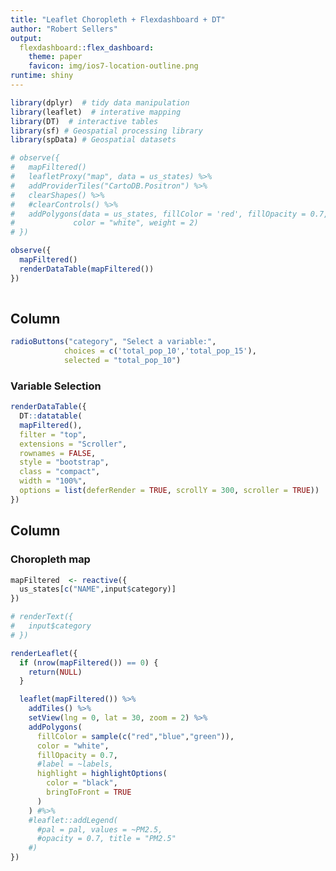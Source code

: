 ```yaml
---
title: "Leaflet Choropleth + Flexdashboard + DT"
author: "Robert Sellers"
output:
  flexdashboard::flex_dashboard:
    theme: paper
    favicon: img/ios7-location-outline.png
runtime: shiny
---
```


```r
library(dplyr)  # tidy data manipulation
library(leaflet)  # interative mapping
library(DT)  # interactive tables
library(sf) # Geospatial processing library
library(spData) # Geospatial datasets

# observe({
#   mapFiltered()
#   leafletProxy("map", data = us_states) %>%
#   addProviderTiles("CartoDB.Positron") %>% 
#   clearShapes() %>% 
#   #clearControls() %>% 
#   addPolygons(data = us_states, fillColor = 'red', fillOpacity = 0.7, 
#             color = "white", weight = 2) 
# })

observe({
  mapFiltered()
  renderDataTable(mapFiltered())
})
  
```

Column {data-width=400}
-------------------------------------
```r
radioButtons("category", "Select a variable:",
            choices = c('total_pop_10','total_pop_15'),
            selected = "total_pop_10")
```

### Variable Selection
    
```r
renderDataTable({
  DT::datatable(
  mapFiltered(),
  filter = "top",
  extensions = "Scroller",
  rownames = FALSE,
  style = "bootstrap",
  class = "compact",
  width = "100%",
  options = list(deferRender = TRUE, scrollY = 300, scroller = TRUE))
})
```


Column {data-width=600}
-------------------------------------
    
### Choropleth map
    
```r

mapFiltered  <- reactive({
  us_states[c("NAME",input$category)]
})

# renderText({
#   input$category
# })

renderLeaflet({
  if (nrow(mapFiltered()) == 0) {
    return(NULL)
  }

  leaflet(mapFiltered()) %>%
    addTiles() %>%
    setView(lng = 0, lat = 30, zoom = 2) %>%
    addPolygons(
      fillColor = sample(c("red","blue","green")),
      color = "white",
      fillOpacity = 0.7,
      #label = ~labels,
      highlight = highlightOptions(
        color = "black",
        bringToFront = TRUE
      )
    ) #%>%
    #leaflet::addLegend(
      #pal = pal, values = ~PM2.5,
      #opacity = 0.7, title = "PM2.5"
    #)
})

```